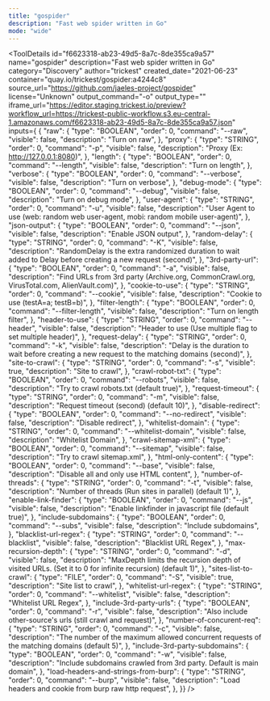 ```yaml
---
title: "gospider"
description: "Fast web spider written in Go"
mode: "wide"
---
```



<ToolDetails
  id="f6623318-ab23-49d5-8a7c-8de355ca9a57"
  name="gospider"
  description="Fast web spider written in Go"
  category="Discovery"
  author="trickest"
  created_date="2021-06-23"
  container="quay.io/trickest/gospider:a4244c8"
  source_url="https://github.com/jaeles-project/gospider"
  license="Unknown"
  output_command="-o"
  output_type=""
  iframe_url="https://editor.staging.trickest.io/preview?workflow_url=https://trickest-public-workflow.s3.eu-central-1.amazonaws.com/f6623318-ab23-49d5-8a7c-8de355ca9a57.json"
  inputs={ {
  "raw": {
    "type": "BOOLEAN",
    "order": 0,
    "command": "--raw",
    "visible": false,
    "description": "Turn on raw",
  },
  "proxy": {
    "type": "STRING",
    "order": 0,
    "command": "-p",
    "visible": false,
    "description": "Proxy (Ex: http://127.0.0.1:8080)",
  },
  "length": {
    "type": "BOOLEAN",
    "order": 0,
    "command": "--length",
    "visible": false,
    "description": "Turn on length",
  },
  "verbose": {
    "type": "BOOLEAN",
    "order": 0,
    "command": "--verbose",
    "visible": false,
    "description": "Turn on verbose",
  },
  "debug-mode": {
    "type": "BOOLEAN",
    "order": 0,
    "command": "--debug",
    "visible": false,
    "description": "Turn on debug mode",
  },
  "user-agent": {
    "type": "STRING",
    "order": 0,
    "command": "-u",
    "visible": false,
    "description": "User Agent to use (web: random web user-agent, mobi: random mobile user-agent)",
  },
  "json-output": {
    "type": "BOOLEAN",
    "order": 0,
    "command": "--json",
    "visible": false,
    "description": "Enable JSON output",
  },
  "random-delay": {
    "type": "STRING",
    "order": 0,
    "command": "-K",
    "visible": false,
    "description": "RandomDelay is the extra randomized duration to wait added to Delay before creating a new request (second)",
  },
  "3rd-party-url": {
    "type": "BOOLEAN",
    "order": 0,
    "command": "-a",
    "visible": false,
    "description": "Find URLs from 3rd party (Archive.org, CommonCrawl.org, VirusTotal.com, AlienVault.com)",
  },
  "cookie-to-use": {
    "type": "STRING",
    "order": 0,
    "command": "--cookie",
    "visible": false,
    "description": "Cookie to use (testA=a; testB=b)",
  },
  "filter-length": {
    "type": "BOOLEAN",
    "order": 0,
    "command": "--filter-length",
    "visible": false,
    "description": "Turn on length filter",
  },
  "header-to-use": {
    "type": "STRING",
    "order": 0,
    "command": "--header",
    "visible": false,
    "description": "Header to use (Use multiple flag to set multiple header)",
  },
  "request-delay": {
    "type": "STRING",
    "order": 0,
    "command": "-k",
    "visible": false,
    "description": "Delay is the duration to wait before creating a new request to the matching domains (second)",
  },
  "site-to-crawl": {
    "type": "STRING",
    "order": 0,
    "command": "-s",
    "visible": true,
    "description": "Site to crawl",
  },
  "crawl-robot-txt": {
    "type": "BOOLEAN",
    "order": 0,
    "command": "--robots",
    "visible": false,
    "description": "Try to crawl robots.txt (default true)",
  },
  "request-timeout": {
    "type": "STRING",
    "order": 0,
    "command": "-m",
    "visible": false,
    "description": "Request timeout (second) (default 10)",
  },
  "disable-redirect": {
    "type": "BOOLEAN",
    "order": 0,
    "command": "--no-redirect",
    "visible": false,
    "description": "Disable redirect",
  },
  "whitelist-domain": {
    "type": "STRING",
    "order": 0,
    "command": "--whitelist-domain",
    "visible": false,
    "description": "Whitelist Domain",
  },
  "crawl-sitemap-xml": {
    "type": "BOOLEAN",
    "order": 0,
    "command": "--sitemap",
    "visible": false,
    "description": "Try to crawl sitemap.xml",
  },
  "html-only-content": {
    "type": "BOOLEAN",
    "order": 0,
    "command": "--base",
    "visible": false,
    "description": "Disable all and only use HTML content",
  },
  "number-of-threads": {
    "type": "STRING",
    "order": 0,
    "command": "-t",
    "visible": false,
    "description": "Number of threads (Run sites in parallel) (default 1)",
  },
  "enable-link-finder": {
    "type": "BOOLEAN",
    "order": 0,
    "command": "--js",
    "visible": false,
    "description": "Enable linkfinder in javascript file (default true)",
  },
  "include-subdomains": {
    "type": "BOOLEAN",
    "order": 0,
    "command": "--subs",
    "visible": false,
    "description": "Include subdomains",
  },
  "blacklist-url-regex": {
    "type": "STRING",
    "order": 0,
    "command": "--blacklist",
    "visible": false,
    "description": "Blacklist URL Regex",
  },
  "max-recursion-depth": {
    "type": "STRING",
    "order": 0,
    "command": "-d",
    "visible": false,
    "description": "MaxDepth limits the recursion depth of visited URLs. (Set it to 0 for infinite recursion) (default 1)",
  },
  "sites-list-to-crawl": {
    "type": "FILE",
    "order": 0,
    "command": "-S",
    "visible": true,
    "description": "Site list to crawl",
  },
  "whitelist-url-regex": {
    "type": "STRING",
    "order": 0,
    "command": "--whitelist",
    "visible": false,
    "description": "Whitelist URL Regex",
  },
  "include-3rd-party-urls": {
    "type": "BOOLEAN",
    "order": 0,
    "command": "-r",
    "visible": false,
    "description": "Also include other-source's urls (still crawl and request)",
  },
  "number-of-concurent-req": {
    "type": "STRING",
    "order": 0,
    "command": "-c",
    "visible": false,
    "description": "The number of the maximum allowed concurrent requests of the matching domains (default 5)",
  },
  "include-3rd-party-subdomains": {
    "type": "BOOLEAN",
    "order": 0,
    "command": "-w",
    "visible": false,
    "description": "Include subdomains crawled from 3rd party. Default is main domain",
  },
  "load-headers-and-strings-from-burp": {
    "type": "STRING",
    "order": 0,
    "command": "--burp",
    "visible": false,
    "description": "Load headers and cookie from burp raw http request",
  },
}}
/>